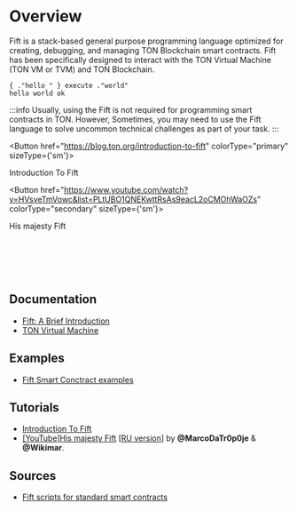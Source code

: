 
# Overview

Fift is a stack-based general purpose programming language optimized for creating, debugging, and managing TON Blockchain smart contracts.
Fift has been specifically designed to interact with the TON Virtual Machine (TON VM or TVM) and TON Blockchain.

```fift
{ ."hello " } execute ."world"
hello world ok
```

:::info
Usually, using the Fift is not required for programming smart contracts in TON. However, Sometimes, you may need to use the Fift language to solve uncommon technical challenges as part of your task.
:::

<Button href="https://blog.ton.org/introduction-to-fift"
colorType="primary" sizeType={'sm'}>

Introduction To Fift

</Button>

<Button href="https://www.youtube.com/watch?v=HVsveTmVowc&list=PLtUBO1QNEKwttRsAs9eacL2oCMOhWaOZs"
          colorType="secondary" sizeType={'sm'}>

His majesty Fift

</Button>

<br></br><br></br>

## Documentation

- [Fift: A Brief Introduction](https://ton.org/fiftbase.pdf)
- [TON Virtual Machine](/v3/documentation/tvm/tvm-overview)

## Examples

- [Fift Smart Conctract examples](/v3/documentation/smart-contracts/contracts-specs/examples#fift-smart-contracts)

## Tutorials

- [Introduction To Fift](https://blog.ton.org/introduction-to-fift)
- [[YouTube]His majesty Fift](https://www.youtube.com/watch?v=HVsveTmVowc&list=PLtUBO1QNEKwttRsAs9eacL2oCMOhWaOZs) [[RU version](https://www.youtube.com/playlist?list=PLyDBPwv9EPsCYG-hR4N5FRTKUkfM8POgh)] by **@MarcoDaTr0p0je** & **@Wikimar**.

## Sources

- [Fift scripts for standard smart contracts](https://github.com/ton-blockchain/ton/tree/master/crypto/smartcont)
